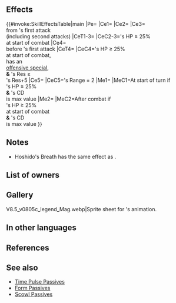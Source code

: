 {{Weapon Infobox
|tagid=SID_白の血族のブレス
|intID=4167
|image=wep_ac080
|exclusive=1
|weaponType=Dragonstone
|cost=400
|might=16
|range=1
|cooldown=-1
|effect=Accelerates Special trigger (cooldown count-1). Unit can counterattack regardless of foe's range.<br><br>At start of turn, if unit's HP ≥ 25% and unit's Special cooldown count is at its maximum value, grants Special cooldown count-1 to unit.<br><br>At start of combat, if unit's HP ≥ 25%, grants bonus to unit's Atk/Spd/Def/Res = number of allies within 3 spaces of unit × 3, + 5 (max 14), and reduces damage from foe's first attack by 7 during combat ("first attack" normally means only the first strike; for effects that grant "unit attacks twice," it means the first and second strikes), and also, if foe's attack can trigger foe's Special and unit's Res ≥ foe's Res+5, inflicts Special cooldown count+1 on foe before foe's first attack during combat (cannot exceed foe's maximum Special cooldown). If unit's HP ≥ 25% at start of combat and if unit's Special cooldown count value is at its maximum after combat, grants Special cooldown count-1 to unit after combat. If foe's Range = 2, calculates damage using the lower of foe's Def or Res.
|required=Flametongue
|properties=random_owner
}}
==Effects==
{{#invoke:SkillEffectsTable|main
|Pe={{Eft|Accelerates Special}}
|Ce1={{Eft|Distant Counter}}
|Ce2={{Eft|Temporary buffs|Atk/Spd/Def/Res|3 x {{Tgt|Allies}}<br>[[within 3 spaces]], +5|max=14}}
|Ce3={{Eft|Damage Reduction|7}}<br>from {{Tgt|Foe}}'s first attack<br>(including second attacks)
|CeT1-3={{Tgt|Unit}}
|CeC2-3={{Tgt|Unit}}'s HP ≥ 25%<br>at start of combat
|Ce4={{Eft|Increase Cooldown|1}}<br>before {{Tgt|Foe}}'s first attack
|CeT4={{Tgt|Foe}}
|CeC4={{Tgt|Unit}}'s HP ≥ 25%<br>at start of combat,<br>{{Tgt|Foe}} has an<br>[[offensive special]],<br>'''&''' {{Tgt|Unit}}'s Res ≥<br>{{Tgt|Foe}}'s Res+5
|Ce5={{Eft|Lower Def Res}}
|CeC5={{Tgt|Foe}}'s Range = 2
|Me1={{Eft|Reduce Cooldown|1}}
|MeC1=At start of turn if<br>{{Tgt|Unit}}'s HP ≥ 25%<br>'''&''' {{Tgt|Unit}}'s CD<br>is max value
|Me2={{Eft|Reduce Cooldown|1}}
|MeC2=After combat if<br>{{Tgt|Unit}}'s HP ≥ 25%<br>at start of combat<br>'''&''' {{Tgt|Unit}}'s CD<br>is max value
}}

==Notes==
* Hoshido's Breath has the same effect as {{St|Distant Counter}}.
{{Start of turn Special modification}}
{{Temporary buffs}}
{{FlatDamageReduction|7}}
{{CombatCooldownCount|+1}}
{{After combat Special modification}}
{{LowerDefRes}}
==List of owners==
{{Skill Hero List}}
==Gallery==
<gallery>
V8.5_v0805c_legend_Mag.webp|Sprite sheet for {{PAGENAME}}'s animation.
</gallery>
==In other languages==
{{OtherLanguages
|japanese=白の血族のブレス
|german=Hoshidos Atem
|spanishEU=Aliento hoshidano
|spanishLA=Aliento hoshidano
|french=Souffle d'Hoshido
|italian=Soffio hoshidese
|chineseTW=白之血族吐息
|portuguese=Sopro de Hoshido
}}
==References==
<references/>
==See also==
{{See also skills|cond=(Description LIKE '%reduces damage from foe_s first attack by 7 %"first attack"%' OR Description LIKE '%if foe_s attack can trigger their Special%inflicts Special cooldown count+%on foe before foe_s first attack%' OR Description LIKE '%allies within _ spaces of unit ×%') AND Exclusive='1'}}
* [[Time Pulse Passives]]
* [[Form Passives]]
* [[Scowl Passives]]
{{Weapons Navbox}}